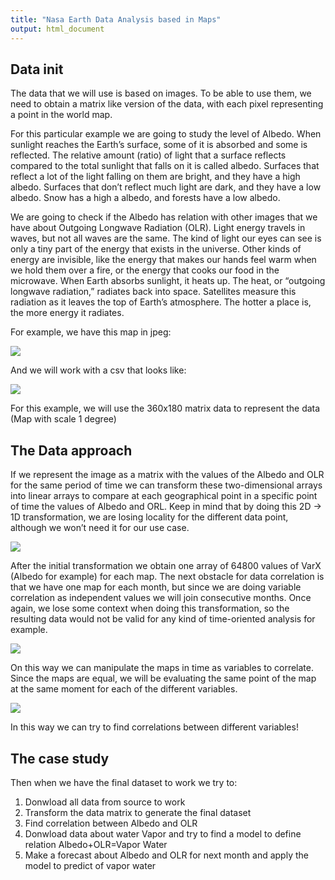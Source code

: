 ```yaml
---
title: "Nasa Earth Data Analysis based in Maps"
output: html_document
---
```


## Data init

The data that we will use is based on images. To be able to use them, we need to obtain a matrix like version of the data, with each pixel representing a point in the world map.


For this particular example we are going to study the level of Albedo. When sunlight reaches the Earth’s surface, some of it is absorbed and some is reflected. The relative amount (ratio) of light that a surface reflects compared to the total sunlight that falls on it is called albedo. Surfaces that reflect a lot of the light falling on them are bright, and they have a high albedo. Surfaces that don’t reflect much light are dark, and they have a low albedo. Snow has a high a albedo, and forests have a low albedo.


We are going to check if the Albedo has relation with other images that we have about Outgoing Longwave Radiation (OLR). Light energy travels in waves, but not all waves are the same. The kind of light our eyes can see is only a tiny part of the energy that exists in the universe. Other kinds of energy are invisible, like the energy that makes our hands feel warm when we hold them over a fire, or the energy that cooks our food in the microwave. When Earth absorbs sunlight, it heats up. The heat, or "outgoing longwave radiation," radiates back into space. Satellites measure this radiation as it leaves the top of Earth's atmosphere. The hotter a place is, the more energy it radiates.


For example, we have this map in jpeg:


![](images/dataAlbedo.jpg)

And we will work with a csv that looks like:

![](images/texto.png)

For this example, we will use the 360x180 matrix data to represent the data (Map with scale 1 degree)



## The Data approach

If we represent the image as a matrix with the values of the Albedo and OLR for the same period of time we can transform these two-dimensional arrays into linear arrays to compare at each geographical point in a specific point of time the values of Albedo and ORL. Keep in mind that by doing this 2D -> 1D transformation, we are losing locality for the different data point, although we won't need it for our use case.

![](images/Diagrama1.jpeg)



After the initial transformation we obtain one array of 64800 values of VarX (Albedo for example) for each map. The next obstacle for data correlation is that we have one map for each month, but since we are doing variable correlation as independent values we will join consecutive months. Once again, we lose some context when doing this transformation, so the resulting data would not be valid for any kind of time-oriented analysis for example.

![](images/Diagrama2.jpeg)



On this way we can manipulate the maps in time as variables to correlate. Since the maps are equal, we will be evaluating the same point of the map at the same moment for each of the different variables.

![](images/Diagrama3.jpeg)

In this way we can try to find correlations between different variables!


## The case study

Then when we have the final dataset to work we try to:

1. Donwload all data from source to work
2. Transform the data matrix to generate the final dataset
3. Find correlation between Albedo and OLR
4. Donwload data about water Vapor and try to find a model to define relation Albedo+OLR=Vapor Water
5. Make a forecast about Albedo and OLR for next month and apply the model to predict of vapor water

